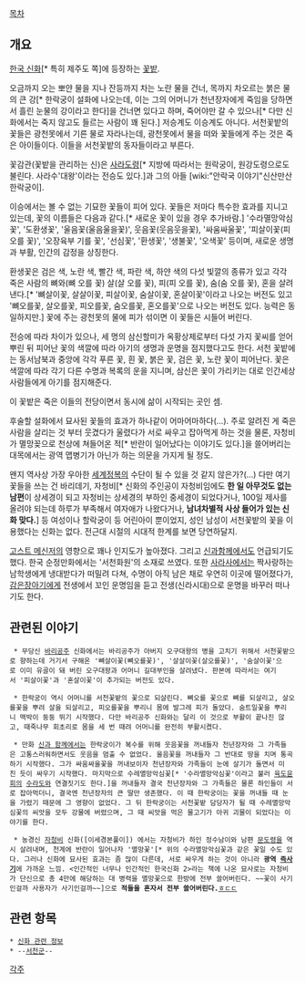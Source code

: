 [[목차]]

== 개요 ==
[[한국 신화]][* 특히 제주도 쪽]에 등장하는 [[꽃밭]].

오금까지 오는 뽀얀 물을 지나 잔등까지 차는 노란 물을 건너, 목까지 차오르는 붉은 물의 큰 강[* 한락궁이 설화에 나오는데, 이는 그의 어머니가 천년장자에게 죽임을 당하면서 흘린 눈물의 강이라고 한다]을 건너면 있다고 하며, 죽어야만 갈 수 있으나[* 다만 신화에서는 죽지 않고도 들르는 사람이 꽤 된다.] 저승계도 이승계도 아니다. 서천꽃밭의 꽃들은 광천못에서 기른 물로 자라나는데, 광천못에서 물을 떠와 꽃들에게 주는 것은 죽은 아이들이다. 이들을 서천꽃밭의 동자들이라고 부른다. 

꽃감관(꽃밭을 관리하는 신)은 [[사라도령]][* 지방에 따라서는 원락궁이, 원강도령으로도 불린다. 사라수'대왕'이라는 전승도 있다.]과 그의 아들 [wiki:"안락국 이야기"신산만산 한락궁이]. 

이승에서는 볼 수 없는 기묘한 꽃들이 피어 있다. 꽃들은 저마다 특수한 효과를 지니고 있는데, 꽃의 이름들은 다음과 같다.[* 새로운 꽃이 있을 경우 추가바람.] '수라멸망악심꽃', '도환생꽃', '울음꽃(울음울을꽃)', 웃음꽃(웃음웃을꽃), '싸움싸울꽃', '피살이꽃(피 오를 꽃)', '오장육부 기를 꽃', '선심꽃', '환생꽃', '생불꽃', '오색꽃' 등이며, 새로운 생명과 부활, 인간의 감정을 상징한다. 

환생꽃은 검은 색, 노란 색, 빨간 색, 파란 색, 하얀 색의 다섯 빛깔의 종류가 있고 각각 죽은 사람의 뼈와(뼈 오를 꽃) 살(살 오를 꽃), 피(피 오를 꽃), 숨(숨 오를 꽃), 혼을 살려낸다.[* '뼈살이꽃, 살살이꽃, 피살이꽃, 숨살이꽃, 혼살이꽃'이라고 나오는 버전도 있고 '뼈오를꽃, 살오를꽃, 피오를꽃, 숨오를꽃, 혼오를꽃'으로 나오는 버전도 있다. 능력은 동일하지만.] 꽃에 주는 광천못의 물에 피가 섞이면 이 꽃들은 시들어 버린다. 

전승에 따라 차이가 있으나, 세 명의 삼신할미가 옥황상제로부터 다섯 가지 꽃씨를 얻어 뿌린 뒤 피어난 꽃의 색깔에 따라 아기의 생명과 운명을 점지했다고도 한다. 서천 꽃밭에는 동서남북과 중앙에 각각 푸른 꽃, 흰 꽃, 붉은 꽃, 검은 꽃, 노란 꽃이 피어난다. 꽃은 색깔에 따라 각기 다른 수명과 복록의 운을 지니며, 삼신은 꽃이 가리키는 대로 인간세상 사람들에게 아기를 점지해준다. 

이 꽃밭은 죽은 이들의 전당이면서 동시에 삶이 시작되는 곳인 셈.

후술할 설화에서 묘사된 꽃들의 효과가 하나같이 어마어마하다(…). 주로 알려진 게 죽은 사람을 살리는 것 부터 웃겼다가 울렸다가 서로 싸우고 잡아먹게 하는 것을 물론, 자청비가 멸망꽂으로 천상에 쳐들어온 적[* 반란이 일어났다는 이야기도 있다.]을 쓸어버리는 대목에서는 광역 맵병기가 아닌가 하는 의문을 가지게 될 정도.

왠지 역사상 가장 우아한 [[세계정복]]의 수단이 될 수 있을 것 같지 않은가?(…) 다만 여기 꽃들을 쓰는 건 바리데기, 자청비[* 신화의 주인공이 자청비임에도 '''한 일 아무것도 없는 남편'''이 상세경이 되고 자청비는 상세경의 부하인 중세경이 되었다거나, 100일 제사를 올려야 되는데 하루가 부족해서 여자애가 나왔다거나, '''남녀차별적 사상 들어가 있는 신화 맞다.'''] 등 여성이나 할락궁이 등 어린아이 뿐이었지, 성인 남성이 서천꽃밭의 꽃을 이용했다는 신화는 없다. 전근대 시절의 시대적 한계를 보면 당연하달지.

[[고스트 메신저]]의 영향으로 꽤나 인지도가 높아졌다. 그리고 [[신과함께]]에서도 언급되기도 했다. 한국 순정만화에서는 '서천화원'의 소재로 쓰였다. 또한 [[사라사]]에서는 짝사랑하는 남학생에게 냉대받다가 떠밀려 다쳐, 수명이 아직 남은 채로 우연히 이곳에 떨어졌다가, [[감은장아기]]에게 전생에서 꼬인 운명임을 듣고 전생(신라시대)으로 운명을 바꾸러 떠나기도 한다.

== 관련된 이야기 ==
  * 무당신 [[바리공주]] 신화에서는 바리공주가 아버지 오구대왕의 병을 고치기 위해서 서천꽃밭으로 향하는데 거기서 구해온 '뼈살이꽃(뼈오를꽃)', '살살이꽃(살오를꽃)', '숨살이꽃'으로 이미 유골이 돼 버린 오구대왕과 어머니 길대부인을 살려냈다. 판본에 따라서는 여기서 '피살이꽃'과 '혼살이꽃'이 추가되는 버전도 있다.

  * 한락궁이 역시 어머니를 서천꽃밭의 꽃으로 되살린다. 뼈오를 꽃으로 뼈를 되살리고, 살오를꽃을 뿌려 살을 되살리고, 피오를꽃을 뿌리니 몸에 발그레 피가 돌았다. 숨트일꽃을 뿌리니 맥박이 둥둥 뛰기 시작했다. 다만 바리공주 신화와는 달리 이 것으로 부활이 끝나진 않고, 때죽나무 회초리로 몸을 세 번 때려 어머니를 완전히 부활시켰다.

  * 만화 [[신과 함께]]에서는 한락궁이가 복수를 위해 웃음꽃을 꺼내들자 천년장자와 그 가족들은 고통스러워하면서도 웃음을 멈출 수 없었다. 울음꽃을 꺼내들자 그 반대로 땅을 치며 통곡하기 시작했다. 그가 싸움싸울꽃을 꺼내보이자 천년장자와 가족들이 눈에 살기가 돌면서 미친 듯이 싸우기 시작했다. 마지막으로 수레멸망악심꽃[* '수라멸망악심꽃'이라고 불러 [[육도윤회]]의 [[수라도]]와 연결짓기도 한다.]을 꺼내들자 결국 천년장자와 그 가족들은 물론 하인들이 서로 잡아먹더니, 결국엔 천년장자의 큰 딸만 생존했다. 이 때 한락궁이는 꽃을 꺼내들 때 눈을 가렸기 때문에 그 영향이 없었다. 그 뒤 한락궁이는 서천꽃밭 담당자가 될 때 수레멸망악심꽃의 씨앗을 모두 강물에 버렸으며, 그 때 씨앗을 먹은 물고기가 아귀 괴물이 되었다는 이야기를 한다.

  * 농경신 [[자청비]] 신화([이세경본풀이]) 에서는 자청비가 하인 정수남이와 남편 [[문도령]]을 역시 살려내며, 천계에 반란이 일어나자 '멸망꽃'[* 위의 수라멸망악심꽃과 같은 꽃일 수도 있다. 그러나 신화에 묘사된 효과는 좀 많이 다른데, 서로 싸우게 하는 것이 아니라 '''광역 [[즉사기]]'''에 가까운 느낌. <인간적인 너무나 인간적인 한국신화 2>라는 책에 나온 묘사로는 자청비가 단신으로 총 4만에 해당하는 대 병력을 멸망꽃으로 한방에 전부 쓸어버린다. ~~꽃이 사기인걸까 사용자가 사기인걸까~~]으로 '''적들을 혼자서 전부 쓸어버린다.'''[[ㅎㄷㄷ]]

== 관련 항목 ==
 * [[신화 관련 정보]]
 * --[[서천군]]--

[[각주]]
